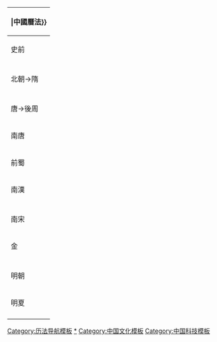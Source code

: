 {| class="navbox collapsible collapsed nowrapliks" 
|-
!class="navbox-title" colspan="20"|{{Tnavbar-collapsible|[[中国传统历法|中國曆法]]{{#if:{{{1|}}}|({{{1|}}})|}}|中國曆法}}
|- style="text-align:center;font-size:90%;"
!rowspan="4"|史前{{nowrap|→东漢}}
|rowspan="4"|[[战国四分历|古六曆]]<br /><small>周朝?-?</small>||rowspan="4"|[[顓頊曆]]<br /><small>BC366?-BC105</small>||rowspan="4"|[[太初曆]]<br /><small>BC104-4</small>||rowspan="4"|[[三統曆]]<br /><small>5-84</small>
!东漢→魏→晉
|[[後漢四分曆|四分曆]]<br /><small>85-236</small>||[[景初曆]]<br /><small>237-444</small>
!晉→南朝
|[[元嘉曆]]<br /><small>445-509</small>||[[大明曆 (祖沖之)|大明曆]]<br /><small>510-589</small>||||||
|- style="text-align: center; font-size: 90%;"
!吳
|[[後漢四分曆|四分曆]]<br /><small>222</small>||[[乾象曆]]<br /><small>223-280</small>
!十六国·后秦
|[[三紀曆]]<br /><small>384-417</small>
!十六国·北凉
|[[玄始曆]]<br /><small>412-460</small>
|- style="text-align: center; font-size: 90%;"
!rowspan="2"|蜀漢
|rowspan="2"|[[後漢四分曆|四分曆]]<br /><small>221-263</small>||rowspan="2"|
!rowspan="2"|北朝
|rowspan="2"|[[景初曆]]<br /><small>398-451</small>||rowspan="2"|[[玄始曆]]<br /><small>452-522</small>
!魏→北齐
|[[正光曆]]<br /><small>523-539</small>||[[興和曆]]<br /><small>540-550</small>||[[天保曆 (中國)|天保曆]]<br/><small>551-577</small>
|- style="text-align: center; font-size: 90%;"
!魏→北周
|[[正光曆]]<br /><small>523-565</small>||[[天和曆]]<br /><small>566-578</small>
|- style="text-align: center; font-size: 90%;"
!colspan="20"|
|- style="text-align: center; font-size: 90%;"
!北朝→隋
|[[大象曆]]<br /><small>579-583</small>||[[開皇曆]]<br /><small>584-596</small>||[[大業曆]]<br /><small>597-618</small>
!唐
|[[戊寅元曆]]<br /><small>619-665</small>||[[麟德曆]]<br /><small>666-728</small>||[[大衍曆]]<br /><small>729-762</small>||[[五紀曆]]<br /><small>763-783</small>||[[正元曆]]<br/><small>784-806</small>||[[觀象曆]]<br /><small>807-821</small>||[[宣明曆]]<br /><small>822-892</small>
|- style="text-align: center; font-size: 90%;"
!colspan="20"|
|- style="text-align: center; font-size: 90%;"
!唐→後周
|[[崇玄曆]]<br /><small>893-938</small>||[[調元曆]]<br /><small>939-943</small>||[[崇玄曆]]<br /><small>944-955</small>
!遼
|[[調元曆]]<br /><small>961-993</small>||[[大明曆 (賈俊)|大明曆]]<br /><small>994-1125</small>
|- style="text-align: center; font-size: 90%;"
!南唐
|[[中正曆]]<br /><small>940-962</small>||[[欽天曆]]<ref>[[958年]]以後，[[南唐]]奉[[后周]]、[[宋朝]]年號，但曆法仍舊使用中正曆，直至962年十一月宋朝正式向南唐頒曆後才改用宋曆。</ref><br /><small>963</small>||[[應天曆]]<br /><small>964-975</small>
!rowspan="3"|後周<br />北宋<br />南宋
|rowspan="3"|[[欽天曆]]<br /><small>956-963</small>||rowspan="3"|[[應天曆]]<br /><small>964-982</small>||rowspan="3"|[[乾元曆]]<br /><small>983-1000</small>||rowspan="3"|[[儀天曆]]<br/><small>1001-1023</small>||rowspan="3"|[[崇天曆]]<br /><small>1024-1064</small>||rowspan="3"|[[明天曆]]<br /><small>1065-1067</small>||rowspan="3"|[[崇天曆]]<br /><small>1068-1074</small>||rowspan="3"|[[奉元曆]]<br /><small>1075-1093</small>||rowspan="3"|[[觀天曆]]<br /><small>1094-1102</small>||rowspan="3"|[[占天曆]]<br /><small>1103-1105</small>
|- style="text-align: center; font-size: 90%;"
!前蜀
|[[永昌曆]]<br /><small>909-912</small>||[[正象曆]]<br /><small>912-925</small>
|- style="text-align: center; font-size: 90%;"
!南漢
|南漢曆<ref>據張金銑《南漢曆法初考》考証，[[南漢]]可能自造新曆，因與中原不相往來而未載。</ref><br/><small>917-971</small>
|- style="text-align: center; font-size: 90%;"
!colspan="20"|
|- style="text-align: center; font-size: 90%;"
!rowspan="2"|南宋
|rowspan="2"|[[紀元曆]]<br/><small>1106-1136</small>||rowspan="2"|[[統元曆]]<br /><small>1137-1167</small>||rowspan="2"|[[乾道曆]]<br/><small>1168-1176</small>||rowspan="2"|[[淳熙曆]]<br /><small>1177-1190</small>||rowspan="2"|[[會元曆]]<br /><small>1191-1199</small>||rowspan="2"|[[統天曆]]<br /><small>1200-1207</small>||rowspan="2"|[[開禧曆]]<br /><small>1208-1250</small>||rowspan="2"|[[淳祐曆]]<br /><small>1251-1252</small>||rowspan="2"|[[會天曆]]<br /><small>1253-1270</small>||rowspan="2"|[[成天曆]]<br /><small>1271-1276</small>||rowspan="2"|[[本天曆]]<br />1277-1279<small></small>
!元
|[[重修大明曆]]<br/><small>1215-1280</small>||[[授时历|授時曆]]<br /><small>1281-1387</small>
|- style="text-align: center; font-size: 90%;"
!徐宋<ref>据《[[玄宫之碑]]》：[[1350年]]（[[庚寅]]），[[徐寿辉]]建国号宋，曆曰万寿，1360年，徐宋灭亡，[[明玉珍]]奉徐宋正朔至[[1362年]]。</ref>
|[[授時曆|萬壽曆]]<br /><small>1350-1362</small>
|- style="text-align: center; font-size: 90%;"
!金
|[[大明曆 (楊級)|大明曆]]<br /><small>1127-1181</small>||[[重修大明曆]]<br/><small>1182-1234</small>||||||||||||||||||
!张周<ref>据《[[续资治通鉴]]》、《[[南村辍耕录]]》等书，[[张士诚]]于元[[至正]]十四年（[[1354年]]）建立政权，“伪称诚王，国号大周，改元[[天佑|天祐]]，曆曰明时”。</ref>
|[[授時曆|明时曆]]<br /><small>1354-1357</small>
|- style="text-align: center; font-size: 90%;"
!colspan="20"|
|- style="text-align: center; font-size: 90%;"
!明朝
|[[授时历|大統曆]]<br /><small>1368-1683</small>
!清朝
|[[授时历|大统历]]<ref>据汪小虎论文《明代颁曆制度研究》，[[清朝]]于[[崇德]]二年十月开始颁曆，用大统法。有《大清崇德六年大统曆》残曆为证。</ref><br /><small>1637-1644</small>||[[崇祯历书|時憲曆]]<ref>1665年至1670年间，以《[[大统曆]]》计算[[历书]]，仍名之曰《[[时宪曆]]》。1735年，[[乾隆帝]][[弘历]]即位，因[[避讳]]改“曆”為“書”，稱之為《[[時憲曆|時憲書]]》。</ref><br/><small>1645-1911</small>
!rowspan="2"|現代
|rowspan="2"|[[西曆]]<br/>[[農曆]]<br/><small>1912—今</small>
|- style="text-align: center; font-size: 90%;"
!明夏
|[[先天曆]]<br /><small>1363-1371</small>
!太平天國
|[[太平天曆]]<br /><small>1853-1863</small>
|- style="text-align: center; font-size: 90%;"
|colspan="20"|<references />
|}<noinclude>
[[Category:历法导航模板]]
[[Category:中国历法|*]]
[[Category:中国文化模板]]
[[Category:中国科技模板]]
</noinclude>